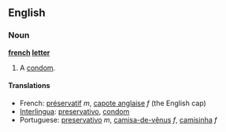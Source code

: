 ==English==

===Noun===
'''[[french]] [[letter]]'''

# A [[condom]].

====Translations====
*French: [[préservatif]] ''m'', [[capote anglaise]] ''f'' (the English cap)
*[[Interlingua]]: [[preservativo]], [[condom]]
*Portuguese: [[preservativo]] ''m'', [[camisa-de-vênus]] ''f'', [[camisinha]] ''f''